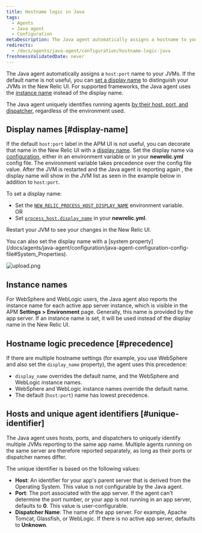 ```yaml
---
title: Hostname logic in Java
tags:
  - Agents
  - Java agent
  - Configuration
metaDescription: The Java agent automatically assigns a hostname to your app. You can decorate this hostname with a display name in the New Relic UI.
redirects:
  - /docs/agents/java-agent/configuration/hostname-logic-java
freshnessValidatedDate: never
---
```



The Java agent automatically assigns a `host:port` name to your JVMs. If the default name is not useful, you can [set a display name](#display-name) to distinguish your JVMs in the New Relic UI. For supported frameworks, the Java agent uses the [instance name](#instance-names) instead of the display name.

The Java agent uniquely identifies running agents [by their host, port, and dispatcher](#unique-identifier), regardless of the environment used.

## Display names [#display-name]

If the default `host:port` label in the APM UI is not useful, you can decorate that name in the New Relic UI with a [display name](/docs/apm/new-relic-apm/maintenance/add-rename-remove-hosts#display_name). Set the display name via [configuration](/docs/agents/java-agent/configuration/java-agent-configuration-config-file), either in an environment variable or in your <DNT>**newrelic.yml**</DNT> config file. The environment variable takes precedence over the config file value. After the JVM is restarted and the Java agent is reporting again , the display name will show in the JVM list as seen in the example below in addition to `host:port`.

To set a display name:

* Set the [`NEW_RELIC_PROCESS_HOST_DISPLAY_NAME`](/docs/agents/java-agent/configuration/java-agent-configuration-config-file#NEW_RELIC_PROCESS_HOST_DISPLAY_NAME) environment variable.  
  OR
* Set [`process_host.display_name`](/docs/agents/java-agent/configuration/java-agent-configuration-config-file#display_name) in your <DNT>**newrelic.yml**</DNT>.

Restart your JVM to see your changes in the New Relic UI.

<Callout variant="tip">
  You can also set the display name with a [system property](/docs/agents/java-agent/configuration/java-agent-configuration-config-file#System_Properties).
</Callout>

<img
  title="display_name example"
  alt="upload.png"
  src={apmJavaEditHostName}
/>

## Instance names

For WebSphere and WebLogic users, the Java agent also reports the instance name for each active app server instance, which is visible in the APM <DNT>**Settings > Environment**</DNT> page. Generally, this name is provided by the app server. If an instance name is set, it will be used instead of the display name in the New Relic UI.

## Hostname logic precedence [#precedence]

If there are multiple hostname settings (for example, you use WebSphere and also set the `display_name` property), the agent uses this precedence:

* `display_name` overrides the default name, and the WebSphere and WebLogic instance names.
* WebSphere and WebLogic instance names override the default name.
* The default (`host:port`) name has lowest precedence.

## Hosts and unique agent identifiers [#unique-identifier]

The Java agent uses hosts, ports, and dispatchers to uniquely identify multiple JVMs reporting to the same app name. Multiple agents running on the same server are therefore reported separately, as long as their ports or dispatcher names differ.

The unique identifier is based on the following values:

* <DNT>**Host**</DNT>: An identifier for your app's parent server that is derived from the Operating System. This value is not configurable by the Java agent.
* <DNT>**Port**</DNT>: The port associated with the app server. If the agent can't determine the port number, or your app is not running in an app server, defaults to <DNT>**0**</DNT>. This value is user-configurable.
* <DNT>**Dispatcher Name**</DNT>: The name of the app server. For example, Apache <DNT>Tomcat</DNT>, Glassfish, or WebLogic. If there is no active app server, defaults to <DNT>**Unknown**</DNT>.
